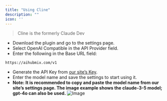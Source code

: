 ```yaml
---
title: "Using Cline"
description: ""
icon: ''
---
```


> Cline is the formerly Claude Dev

- Download the plugin and go to the settings page.  
- Select OpenAI Compatible in the API Provider field.  
- Enter the following in the Base URL field:
```
https://aihubmix.com/v1
```
- Generate the API Key from [our site’s Key](https://aihubmix.com/token).  
- Enter the model name and save the settings to start using it.
- **Note: It is recommended to copy and paste the model name from our site’s settings page. The image example shows the claude-3-5 model; gpt-4o can also be used.**
![Image](../../public/cn/cdev.png) 
